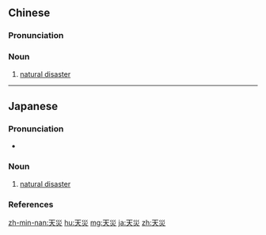 {{also|天灾}}
==Chinese==
{{zh-forms|s=天灾}}

===Pronunciation===
{{zh-pron
|m=tiānzāi
|c=tin1 zoi1
|mn=thian-chai
|cat=n
}}

===Noun===
{{zh-noun}}

# [[natural disaster]]

----

==Japanese==
{{ja-kanjitab|てん|さい|yomi=o}}

===Pronunciation===
* {{ja-pron|てんさい|y=o|acc=0|acc_ref=NHK}}

===Noun===
{{ja-noun|てんさい}}

# [[natural disaster]]

===References===
<references/>

[[zh-min-nan:天災]]
[[hu:天災]]
[[mg:天災]]
[[ja:天災]]
[[zh:天災]]